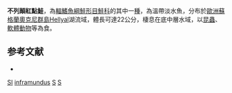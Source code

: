 {{NoteTA|G1=LS}}
{{Speciesbox
| name = 不列顛紅點鮭
| image = 
| image_width = 250px
| status = DD
| status_system = IUCN3.1
| genus = Salvelinus
| species = inframundus
| authority = {{le|查爾斯·塔特·里根|Charles Tate Regan|Regan}}, 1909
| synonyms = 
}}

'''不列顛紅點鮭'''，為[[輻鰭魚綱|輻鰭魚綱]][[鮭形目|鮭形目]][[鮭科|鮭科]]的其中一[[種|種]]，為溫帶淡水魚，分布於[[歐洲|歐洲]][[蘇格蘭|蘇格蘭]][[奧克尼群島|奧克尼群島]]Hellyal湖流域，體長可達22公分，棲息在底中層水域，以[[昆蟲|昆蟲]]、[[軟體動物|軟體動物]]等為食。

==参考文献==
*{{FishBase_species|genus=Salvelinus|species=inframundus|year=2015|month=10}}

{{Endemic biota of Scotland}}
{{Taxonbar|from=Q2657452}}

[[Category:IUCN红色名录数据缺乏物种|SI]]
[[Category:紅點鮭屬|inframundus]]
[[Category:1909年描述的鱼类|S]]
[[Category:苏格兰特有动物|S]]